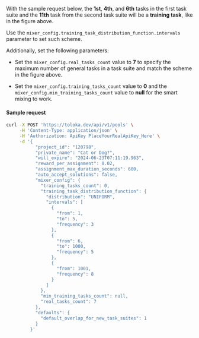With the sample request below, the **1st**, **4th**, and **6th** tasks in the first task suite and the **11th** task from the second task suite will be a **training task**, like in the figure above.

Use the `mixer_config.training_task_distribution_function.intervals` parameter to set such scheme.

Additionally, set the following parameters:

- Set the `mixer_config.real_tasks_count` value to **7** to specify the maximum number of general tasks in a task suite and match the scheme in the figure above.

- Set the `mixer_config.training_tasks_count` value to **0** and the `mixer_config.min_training_tasks_count` value to **null** for the smart mixing to work.

#### Sample request

```bash
curl -X POST 'https://toloka.dev/api/v1/pools' \
     -H 'Content-Type: application/json' \
     -H 'Authorization: ApiKey PlaceYourRealApiKey_Here' \
     -d '{
           "project_id": "120798",
           "private_name": "Cat or Dog?",
           "will_expire": "2024-06-23T07:11:19.963",
           "reward_per_assignment": 0.02,
           "assignment_max_duration_seconds": 600,
           "auto_accept_solutions": false,
           "mixer_config": {
             "training_tasks_count": 0,
             "training_task_distribution_function": {
               "distribution": "UNIFORM",
               "intervals": [
                 {
                   "from": 1,
                   "to": 5,
                   "frequency": 3
                 },
                 {
                   "from": 6,
                   "to": 1000,
                   "frequency": 5
                 },
                 {
                   "from": 1001,
                   "frequency": 8
                 }
               ]
             },
             "min_training_tasks_count": null,
             "real_tasks_count": 7
           },
           "defaults": {
             "default_overlap_for_new_task_suites": 1
           }
         }'
```